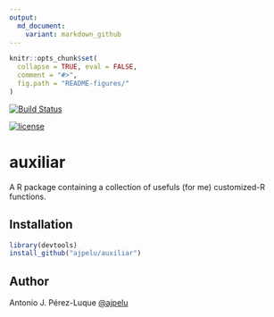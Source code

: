 ```yaml
---
output:
  md_document:
    variant: markdown_github
---
```


<!-- README.md is generated from README.Rmd. Please edit that file -->

```r
knitr::opts_chunk$set(
  collapse = TRUE, eval = FALSE, 
  comment = "#>",
  fig.path = "README-figures/"
)
```

[![Build Status](https://travis-ci.org/ajpelu/auxiliar.svg?branch=master)](https://travis-ci.org/ajpelu/auxiliar)

[![license](https://img.shields.io/github/license/mashape/apistatus.svg)](https://github.com/ajpelu/auxiliar/blob/master/DESCRIPTION)

# auxiliar
A R package containing a collection of usefuls (for me) customized-R functions.

## Installation

```r
library(devtools)
install_github("ajpelu/auxiliar")
```

## Author
Antonio J. Pérez-Luque [\@ajpelu](http://twitter.com/ajpelu)




